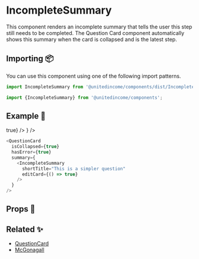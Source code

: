 
# IncompleteSummary

This component renders an incomplete summary that tells the user this step still needs to be completed. The Question Card component automatically shows this summary when the card is collapsed and is the latest step.

## Importing 📦

You can use this component using one of the following import patterns.

```javascript
import IncompleteSummary from '@unitedincome/components/dist/IncompleteSummary';
```

```javascript
import {IncompleteSummary} from '@unitedincome/components';
```

## Example 🚀

<Preview>
  <QuestionCard
    isCollapsed={true}
    hasError={true}
    summary={
      <IncompleteSummary
        shortTitle="This is a simpler question"
        editCard={() => true}
      />
    }
  />
</Preview>

```javascript
<QuestionCard
  isCollapsed={true}
  hasError={true}
  summary={
    <IncompleteSummary
      shortTitle="This is a simpler question"
      editCard={() => true}
    />
  }
/>
```

## Props 🔧

<Props of={IncompleteSummary} />

## Related ✨

- [QuestionCard](/?path=/story/simple-organisms-questioncard--active)
- [McGonagall](/?path=/story/templates-mcgonagall--default)
